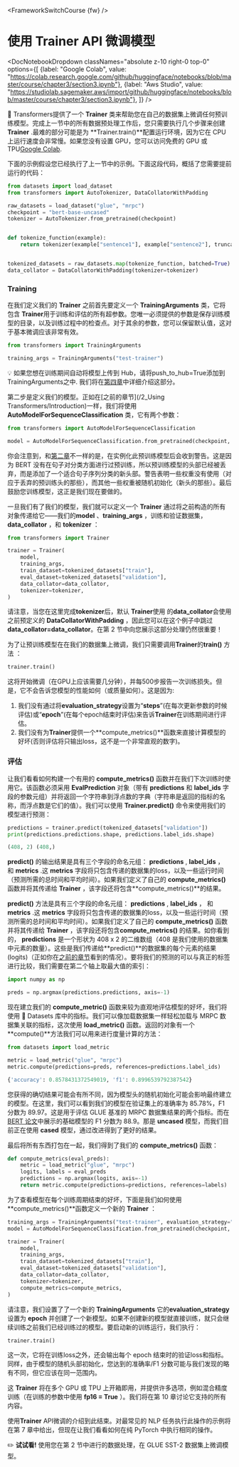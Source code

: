 <FrameworkSwitchCourse {fw} />

# 使用 Trainer API 微调模型

<DocNotebookDropdown
  classNames="absolute z-10 right-0 top-0"
  options={[
    {label: "Google Colab", value: "https://colab.research.google.com/github/huggingface/notebooks/blob/master/course/chapter3/section3.ipynb"},
    {label: "Aws Studio", value: "https://studiolab.sagemaker.aws/import/github/huggingface/notebooks/blob/master/course/chapter3/section3.ipynb"},
]} />

<Youtube id="nvBXf7s7vTI"/>

🤗 Transformers提供了一个 **Trainer** 类来帮助您在自己的数据集上微调任何预训练模型。完成上一节中的所有数据预处理工作后，您只需要执行几个步骤来创建 **Trainer** .最难的部分可能是为 **Trainer.train()**配置运行环境，因为它在 CPU 上运行速度会非常慢。如果您没有设置 GPU，您可以访问免费的 GPU 或 TPU[Google Colab](https://colab.research.google.com/).

下面的示例假设您已经执行了上一节中的示例。下面这段代码，概括了您需要提前运行的代码：

```py
from datasets import load_dataset
from transformers import AutoTokenizer, DataCollatorWithPadding

raw_datasets = load_dataset("glue", "mrpc")
checkpoint = "bert-base-uncased"
tokenizer = AutoTokenizer.from_pretrained(checkpoint)


def tokenize_function(example):
    return tokenizer(example["sentence1"], example["sentence2"], truncation=True)


tokenized_datasets = raw_datasets.map(tokenize_function, batched=True)
data_collator = DataCollatorWithPadding(tokenizer=tokenizer)
```

### Training

在我们定义我们的 **Trainer** 之前首先要定义一个 **TrainingArguments** 类，它将包含 **Trainer**用于训练和评估的所有超参数。您唯一必须提供的参数是保存训练模型的目录，以及训练过程中的检查点。对于其余的参数，您可以保留默认值，这对于基本微调应该非常有效。

```py
from transformers import TrainingArguments

training_args = TrainingArguments("test-trainer")
```

<Tip>

💡 如果您想在训练期间自动将模型上传到 Hub，请将push_to_hub=True添加到TrainingArguments之中. 我们将在[第四章](/course/chapter4/3)中详细介绍这部分。

</Tip>

第二步是定义我们的模型。正如在[之前的章节](/2_Using Transformers/Introduction)一样，我们将使用 **AutoModelForSequenceClassification** 类，它有两个参数：

```py
from transformers import AutoModelForSequenceClassification

model = AutoModelForSequenceClassification.from_pretrained(checkpoint, num_labels=2)
```

你会注意到，和[第二章](/course/chapter2)不一样的是，在实例化此预训练模型后会收到警告。这是因为 BERT 没有在句子对分类方面进行过预训练，所以预训练模型的头部已经被丢弃，而是添加了一个适合句子序列分类的新头部。警告表明一些权重没有使用（对应于丢弃的预训练头的那些），而其他一些权重被随机初始化（新头的那些）。最后鼓励您训练模型，这正是我们现在要做的。

一旦我们有了我们的模型，我们就可以定义一个 **Trainer** 通过将之前构造的所有对象传递给它——我们的**model** 、**training_args** ，训练和验证数据集，**data_collator** ，和 **tokenizer** ：

```py
from transformers import Trainer

trainer = Trainer(
    model,
    training_args,
    train_dataset=tokenized_datasets["train"],
    eval_dataset=tokenized_datasets["validation"],
    data_collator=data_collator,
    tokenizer=tokenizer,
)
```

请注意，当您在这里完成**tokenizer**后，默认 **Trainer**使用 的**data_collator**会使用之前预定义的 **DataCollatorWithPadding** ，因此您可以在这个例子中跳过 **data_collator=data_collator**。在第 2 节中向您展示这部分处理仍然很重要！

为了让预训练模型在在我们的数据集上微调，我们只需要调用**Trainer**的**train()** 方法 ：

```py
trainer.train()
```

这将开始微调（在GPU上应该需要几分钟），并每500步报告一次训练损失。但是，它不会告诉您模型的性能如何（或质量如何）。这是因为:

1. 我们没有通过将**evaluation_strategy**设置为“**steps**”(在每次更新参数的时候评估)或“**epoch**”(在每个epoch结束时评估)来告诉**Trainer**在训练期间进行评估。
2. 我们没有为**Trainer**提供一个**compute_metrics()**函数来直接计算模型的好坏(否则评估将只输出loss，这不是一个非常直观的数字)。


### 评估

让我们看看如何构建一个有用的 **compute_metrics()** 函数并在我们下次训练时使用它。该函数必须采用 **EvalPrediction** 对象（带有 **predictions** 和 **label_ids** 字段的参数元组）并将返回一个字符串到浮点数的字典（字符串是返回的指标的名称，而浮点数是它们的值）。我们可以使用 **Trainer.predict()** 命令来使用我们的模型进行预测：

```py
predictions = trainer.predict(tokenized_datasets["validation"])
print(predictions.predictions.shape, predictions.label_ids.shape)
```

```python out
(408, 2) (408,)
```

 **predict()** 的输出结果是具有三个字段的命名元组： **predictions** , **label_ids** ， 和 **metrics** .这 **metrics** 字段将只包含传递的数据集的loss，以及一些运行时间（预测所需的总时间和平均时间）。如果我们定义了自己的 **compute_metrics()** 函数并将其传递给 **Trainer** ，该字段还将包含**compute_metrics()**的结果。

**predict()** 方法是具有三个字段的命名元组： **predictions** , **label_ids** ， 和 **metrics** .这 **metrics** 字段将只包含传递的数据集的loss，以及一些运行时间（预测所需的总时间和平均时间）。如果我们定义了自己的 **compute_metrics()** 函数并将其传递给 **Trainer** ，该字段还将包含**compute_metrics()** 的结果。如你看到的， **predictions** 是一个形状为 408 x 2 的二维数组（408 是我们使用的数据集中元素的数量）。这些是我们传递给**predict()**的数据集的每个元素的结果(logits)（正如你在[之前的章节](/course/chapter2)看到的情况）。要将我们的预测的可以与真正的标签进行比较，我们需要在第二个轴上取最大值的索引：

```py
import numpy as np

preds = np.argmax(predictions.predictions, axis=-1)
```

现在建立我们的 **compute_metric()** 函数来较为直观地评估模型的好坏，我们将使用 🤗 Datasets 库中的指标。我们可以像加载数据集一样轻松加载与 MRPC 数据集关联的指标，这次使用 **load_metric()** 函数。返回的对象有一个 **compute()**方法我们可以用来进行度量计算的方法：

```py
from datasets import load_metric

metric = load_metric("glue", "mrpc")
metric.compute(predictions=preds, references=predictions.label_ids)
```

```python out
{'accuracy': 0.8578431372549019, 'f1': 0.8996539792387542}
```

您获得的确切结果可能会有所不同，因为模型头的随机初始化可能会影响最终建立的模型。在这里，我们可以看到我们的模型在验证集上的准确率为 85.78%，F1 分数为 89.97。这是用于评估 GLUE 基准的 MRPC 数据集结果的两个指标。而在[BERT 论文](https://arxiv.org/pdf/1810.04805.pdf)中展示的基础模型的 F1 分数为 88.9。那是 **uncased** 模型，而我们目前正在使用 **cased** 模型，通过改进得到了更好的结果。

最后将所有东西打包在一起，我们得到了我们的 **compute_metrics()** 函数：

```py
def compute_metrics(eval_preds):
    metric = load_metric("glue", "mrpc")
    logits, labels = eval_preds
    predictions = np.argmax(logits, axis=-1)
    return metric.compute(predictions=predictions, references=labels)
```

为了查看模型在每个训练周期结束的好坏，下面是我们如何使用**compute_metrics()**函数定义一个新的 **Trainer** ：

```py
training_args = TrainingArguments("test-trainer", evaluation_strategy="epoch")
model = AutoModelForSequenceClassification.from_pretrained(checkpoint, num_labels=2)

trainer = Trainer(
    model,
    training_args,
    train_dataset=tokenized_datasets["train"],
    eval_dataset=tokenized_datasets["validation"],
    data_collator=data_collator,
    tokenizer=tokenizer,
    compute_metrics=compute_metrics,
)
```

请注意，我们设置了了一个新的 **TrainingArguments** 它的**evaluation_strategy** 设置为 **epoch** 并创建了一个新模型。如果不创建新的模型就直接训练，就只会继续训练之前我们已经训练过的模型。要启动新的训练运行，我们执行：

```
trainer.train()
```

这一次，它将在训练loss之外，还会输出每个 epoch 结束时的验证loss和指标。同样，由于模型的随机头部初始化，您达到的准确率/F1 分数可能与我们发现的略有不同，但它应该在同一范围内。

这 **Trainer** 将在多个 GPU 或 TPU 上开箱即用，并提供许多选项，例如混合精度训练（在训练的参数中使用 **fp16 = True** ）。我们将在第 10 章讨论它支持的所有内容。

使用**Trainer** API微调的介绍到此结束。对最常见的 NLP 任务执行此操作的示例将在第 7 章中给出，但现在让我们看看如何在纯 PyTorch 中执行相同的操作。

<Tip>

✏️ **试试看!** 使用您在第 2 节中进行的数据处理，在 GLUE SST-2 数据集上微调模型。

</Tip>

